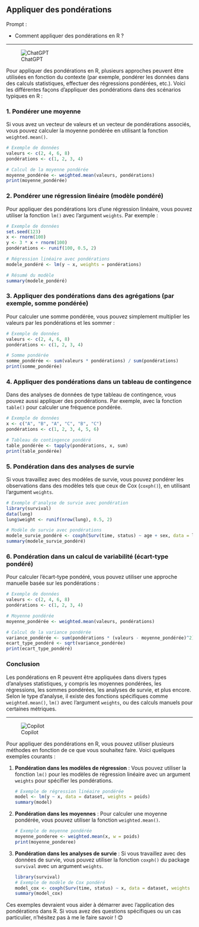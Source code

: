 ## Appliquer des pondérations

::: {.callout-note appearance="simple"}
Prompt : 

* Comment appliquer des pondérations en R ?


:::

----

![ChatGPT](../img/ChatGPT.PNG)

Pour appliquer des pondérations en R, plusieurs approches peuvent être utilisées en fonction du contexte (par exemple, pondérer les données dans des calculs statistiques, effectuer des régressions pondérées, etc.). Voici les différentes façons d'appliquer des pondérations dans des scénarios typiques en R :

### 1. Pondérer une moyenne
Si vous avez un vecteur de valeurs et un vecteur de pondérations associés, vous pouvez calculer la moyenne pondérée en utilisant la fonction `weighted.mean()`.

```R
# Exemple de données
valeurs <- c(2, 4, 6, 8)
pondérations <- c(1, 2, 3, 4)

# Calcul de la moyenne pondérée
moyenne_pondérée <- weighted.mean(valeurs, pondérations)
print(moyenne_pondérée)
```

### 2. Pondérer une régression linéaire (modèle pondéré)
Pour appliquer des pondérations lors d'une régression linéaire, vous pouvez utiliser la fonction `lm()` avec l'argument `weights`. Par exemple :

```R
# Exemple de données
set.seed(123)
x <- rnorm(100)
y <- 3 * x + rnorm(100)
pondérations <- runif(100, 0.5, 2)

# Régression linéaire avec pondérations
modele_pondéré <- lm(y ~ x, weights = pondérations)

# Résumé du modèle
summary(modele_pondéré)
```

### 3. Appliquer des pondérations dans des agrégations (par exemple, somme pondérée)
Pour calculer une somme pondérée, vous pouvez simplement multiplier les valeurs par les pondérations et les sommer :

```R
# Exemple de données
valeurs <- c(2, 4, 6, 8)
pondérations <- c(1, 2, 3, 4)

# Somme pondérée
somme_pondérée <- sum(valeurs * pondérations) / sum(pondérations)
print(somme_pondérée)
```

### 4. Appliquer des pondérations dans un tableau de contingence
Dans des analyses de données de type tableau de contingence, vous pouvez aussi appliquer des pondérations. Par exemple, avec la fonction `table()` pour calculer une fréquence pondérée.

```R
# Exemple de données
x <- c("A", "B", "A", "C", "B", "C")
pondérations <- c(1, 2, 3, 4, 5, 6)

# Tableau de contingence pondéré
table_pondérée <- tapply(pondérations, x, sum)
print(table_pondérée)
```

### 5. Pondération dans des analyses de survie
Si vous travaillez avec des modèles de survie, vous pouvez pondérer les observations dans des modèles tels que ceux de Cox (`coxph()`), en utilisant l'argument `weights`.

```R
# Exemple d'analyse de survie avec pondération
library(survival)
data(lung)
lung$weight <- runif(nrow(lung), 0.5, 2)

# Modèle de survie avec pondérations
modele_survie_pondéré <- coxph(Surv(time, status) ~ age + sex, data = lung, weights = lung$weight)
summary(modele_survie_pondéré)
```

### 6. Pondération dans un calcul de variabilité (écart-type pondéré)
Pour calculer l'écart-type pondéré, vous pouvez utiliser une approche manuelle basée sur les pondérations :

```R
# Exemple de données
valeurs <- c(2, 4, 6, 8)
pondérations <- c(1, 2, 3, 4)

# Moyenne pondérée
moyenne_pondérée <- weighted.mean(valeurs, pondérations)

# Calcul de la variance pondérée
variance_pondérée <- sum(pondérations * (valeurs - moyenne_pondérée)^2) / sum(pondérations)
ecart_type_pondéré <- sqrt(variance_pondérée)
print(ecart_type_pondéré)
```

### Conclusion
Les pondérations en R peuvent être appliquées dans divers types d'analyses statistiques, y compris les moyennes pondérées, les régressions, les sommes pondérées, les analyses de survie, et plus encore. Selon le type d'analyse, il existe des fonctions spécifiques comme `weighted.mean()`, `lm()` avec l'argument `weights`, ou des calculs manuels pour certaines métriques.

----

![Copilot](../img/copilot.PNG)

Pour appliquer des pondérations en R, vous pouvez utiliser plusieurs méthodes en fonction de ce que vous souhaitez faire. Voici quelques exemples courants :

1. **Pondération dans les modèles de régression** :
   Vous pouvez utiliser la fonction `lm()` pour les modèles de régression linéaire avec un argument `weights` pour spécifier les pondérations.

   ```R
   # Exemple de régression linéaire pondérée
   model <- lm(y ~ x, data = dataset, weights = poids)
   summary(model)
   ```

2. **Pondération dans les moyennes** :
   Pour calculer une moyenne pondérée, vous pouvez utiliser la fonction `weighted.mean()`.

   ```R
   # Exemple de moyenne pondérée
   moyenne_ponderee <- weighted.mean(x, w = poids)
   print(moyenne_ponderee)
   ```

3. **Pondération dans les analyses de survie** :
   Si vous travaillez avec des données de survie, vous pouvez utiliser la fonction `coxph()` du package `survival` avec un argument `weights`.

   ```R
   library(survival)
   # Exemple de modèle de Cox pondéré
   model_cox <- coxph(Surv(time, status) ~ x, data = dataset, weights = poids)
   summary(model_cox)
   ```

Ces exemples devraient vous aider à démarrer avec l'application des pondérations dans R. Si vous avez des questions spécifiques ou un cas particulier, n'hésitez pas à me le faire savoir ! 😊